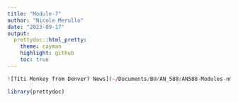 ```yaml
---
title: "Module-7"
author: "Nicole Merullo"
date: "2023-09-17"
output: 
  prettydoc::html_pretty:
    theme: cayman
    highlight: github
    toc: true
---
```

```r
![Titi Monkey from Denver7 News](~/Documents/BU/AN_588/AN588-Modules-nmer/titimonkey1.png)
```

```r
library(prettydoc)
```


